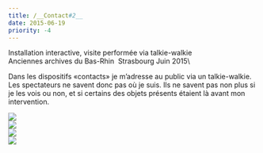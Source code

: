 ```yaml
---
title: /__Contact#2__
date: 2015-06-19
priority: -4
---
```

Installation interactive, visite performée via talkie-walkie \
Anciennes archives du Bas-Rhin  Strasbourg Juin 2015\\

Dans les dispositifs «contacts» je m’adresse au public via un talkie-walkie. Les spectateurs ne savent donc pas où je suis. Ils ne savent pas non plus si je les vois ou non, et si certains des objets présents étaient là avant mon intervention.

![](src/assets/images/projects/contact-2/1_contact2.jpg)\
![](src/assets/images/projects/contact-2/2_contact2.png)\
![](src/assets/images/projects/contact-2/3_contact2.png)\
![](src/assets/images/projects/contact-2/4_contact2.png)
